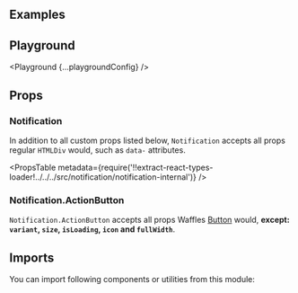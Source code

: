 


<Layout title="Notification" description="🚧 This page is under construction">

## Examples

<Example title="Basic Usage" path="notification/basic-usage">
  <BasicUsage />
</Example>

<Example title="Variants" path="notification/variants">
  <Variants />
</Example>

<Example title="Closable" path="notification/closable">
  <Closable />
</Example>

<Example title="With Custom Action" path="notification/with-action">
  <WithAction />
</Example>

<Example title="Inverted" path="notification/inverted" darkPreview>
  <Inverted />
</Example>

## Playground

<Playground {...playgroundConfig} />

## Props

### Notification

In addition to all custom props listed below, `Notification` accepts all props regular `HTMLDiv` would, such as `data-` attributes.

<PropsTable
  metadata={require('!!extract-react-types-loader!../../../src/notification/notification-internal')}
/>

### Notification.ActionButton

`Notification.ActionButton` accepts all props Waffles [Button](/components/button/#props) would, **except: `variant`, `size`, `isLoading`, `icon` and `fullWidth`**.

## Imports

You can import following components or utilities from this module:

<Imports module={NotificationExports} path="@datacamp/waffles/notification" />

</Layout>
